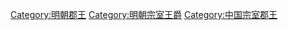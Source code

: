 [[Category:明朝郡王|Category:明朝郡王]]
[[Category:明朝宗室王爵|Category:明朝宗室王爵]]
[[Category:中国宗室郡王|Category:中国宗室郡王]]